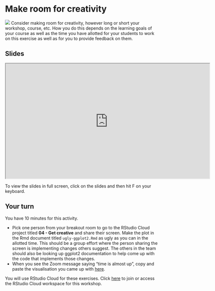 # Make room for creativity {#creativity}

![](images/icons8-art-prices-100.png){.cover} Consider making room for creativity, however long or short your workshop, course, etc.
How you do this depends on the learning goals of your course as well as the time you have allotted for your students to work on this exercise as well as for you to provide feedback on them.

## Slides

```{=html}
<iframe src="https://rstudio-education.github.io/wtf-teach-rstudio-global/materials/04-creativity/04-creativity.html" width="672px" height="379px" allowfullscreen></iframe>
```
::: {.tip}
To view the slides in full screen, click on the slides and then hit F on your keyboard.
:::

## Your turn

::: {.clock}
You have 10 minutes for this activity.
:::

-   Pick one person from your breakout room to go to the RStudio Cloud project titled **04 - Get creative** and share their screen. Make the plot in the Rmd document titled `ugly-ggplot2.Rmd` as ugly as you can in the allotted time. This should be a group effort where the person sharing the screen is implementing changes others suggest. The others in the team should also be looking up ggplot2 documentation to help come up with the code that implements those changes.
-   When you see the Zoom message saying "time is almost up", copy and paste the visualisation you came up with [here](https://docs.google.com/document/d/1_mvh3QSV9gEFrQH87956ygJwVunOD_jBkoSbpNxoeO8/edit?usp=sharing).

::: {.rstudio-cloud}
You will use RStudio Cloud for these exercises.
Click [here](https://rstudio.cloud/spaces/116472/join?access_code=gDHGlJsqAISVgo6FWUpd4FKfZIe6rULO%2FoLvjC85) to join or access the RStudio Cloud workspace for this workshop.
:::
